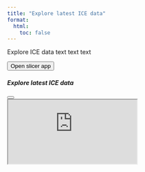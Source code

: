```yaml
---
title: "Explore latest ICE data"
format:
  html:
    toc: false
---
```


Explore ICE data text text text 

```{=html}
<!-- Trigger button -->
<button class="btn btn-primary" data-bs-toggle="modal" data-bs-target="#appModal">
  Open slicer app
</button>

<!-- Modal -->
<div class="modal fade" id="appModal" tabindex="-1" aria-labelledby="appModalLabel" aria-hidden="true">
  <div class="modal-dialog modal-fullscreen m-0">
    <div class="modal-content d-flex flex-column vh-100">
      <div class="modal-header flex-shrink-0">
        <h5 class="modal-title" id="appModalLabel">Explore latest ICE data</h5>
        <button type="button" class="btn-close" data-bs-dismiss="modal" aria-label="Close"></button>
      </div>
      <div class="modal-body p-0 flex-fill position-relative">
        <iframe
          src="https://0198ec54-fb71-461d-e5b7-15ab6dec6129.share.connect.posit.cloud"
          class="position-absolute top-0 start-0 w-100 h-100 border-0"
          loading="lazy"
          allowfullscreen>
        </iframe>
      </div>
      <div class="modal-footer d-none"></div>
    </div>
  </div>
</div>
```